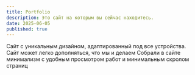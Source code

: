 ```yaml
---
title: Portfolio
description: Это сайт на которым вы сейчас находитесь.
date: 2025-06-05
published: true
---
```


Сайт с уникальным дизайном, адаптированный под все устройства. Сайт может легко дополняться, что мы и делаем
Собрали в сайте минимализм с удобным просмотром работ и минимальным скролом страниц

